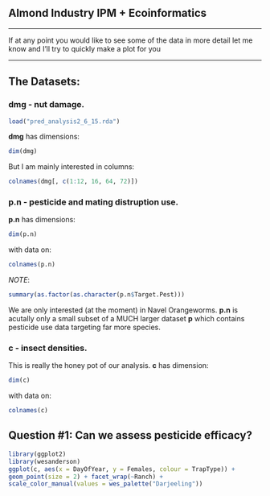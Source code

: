 **Almond Industry IPM + Ecoinformatics**
--------------------------------------------------------------------------------

************
If at any point you would like to see some of the data in more detail
let me know and I'll try to quickly make a plot for you


************

## The Datasets:

### **dmg** - nut damage.

```r
load("pred_analysis2_6_15.rda")
```
**dmg** has dimensions:
```r
dim(dmg)
```
But I am mainly interested in columns:
```r
colnames(dmg[, c(1:12, 16, 64, 72)])
```


### **p.n** - pesticide and mating distruption use.

**p.n** has dimensions:

```r
dim(p.n)
```
with data on:
```r
colnames(p.n)
```
*NOTE*:
```r
summary(as.factor(as.character(p.n$Target.Pest)))
```

We are only interested (at the moment) in Navel Orangeworms. **p.n** is acutally
only a small subset of a MUCH larger dataset **p** which contains pesticide use
data targeting far more species. 

### **c** - insect densities.

This is really the honey pot of our analysis.
**c** has dimension:
```r
dim(c)
```
with data on:
```r
colnames(c)
```

## Question \#1: Can we assess pesticide efficacy?

```r
library(ggplot2)
library(wesanderson)
ggplot(c, aes(x = DayOfYear, y = Females, colour = TrapType)) +
geom_point(size = 2) + facet_wrap(~Ranch) +
scale_color_manual(values = wes_palette("Darjeeling"))
```
